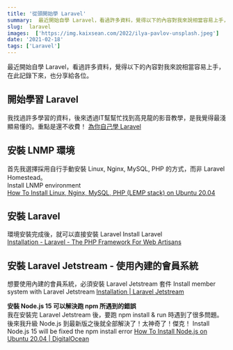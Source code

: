 ```yaml
---
title: '從頭開始學 Laravel'
summary:  最近開始自學 Laravel，看過許多資料，覺得以下的內容對我來說相當容易上手，在此記錄下來，也分享給各位。
slug:  laravel
images:  ['https://img.kaixsean.com/2022/ilya-pavlov-unsplash.jpeg']
date: '2021-02-18'
tags: ['Laravel']
---
```


最近開始自學 Laravel，看過許多資料，覺得以下的內容對我來說相當容易上手，在此記錄下來，也分享給各位。 

## 開始學習 Laravel
我找過許多學習的資料，後來透過IT幫幫忙找到高見龍的影音教學，是我覺得最淺顯易懂的。重點是還不收費！
[為你自己學 Laravel](https://www.youtube.com/playlist?list=PLBd8JGCAcUAFtnWuuqd0tzMwYsVAN4es_)

## 安裝 LNMP 環境
首先我選擇採用自行手動安裝 Linux, Nginx, MySQL, PHP 的方式，而非 Laravel Homestead。  
Install LNMP environment  
[How To Install Linux, Nginx, MySQL, PHP (LEMP stack) on Ubuntu 20.04](https://www.digitalocean.com/community/tutorials/how-to-install-linux-nginx-mysql-php-lemp-stack-on-ubuntu-20-04)

## 安裝 Laravel
環境安裝完成後，就可以直接安裝 Laravel
Install Laravel  
[Installation - Laravel - The PHP Framework For Web Artisans](https://laravel.com/docs/8.x/installation#the-laravel-installer)

## 安裝 Laravel Jetstream - 使用內建的會員系統
想要使用內建的會員系統，必須安裝 Laravel Jetstream 套件
Install member system with Laravel Jetstream
[Installation | Laravel Jetstream](https://jetstream.laravel.com/2.x/installation.html)

**安裝 Node.js 15 可以解決跑 npm 所遇到的錯誤**  
我在安裝完 Laravel Jetstream 後，要跑 npm install & run 時遇到了很多問題。後來我升級 Node.js 到最新版之後就全部解決了！太神奇了！傑克！
Install Node.js 15 will be fixed the npm install error
[How To Install Node.js on Ubuntu 20.04 | DigitalOcean](https://www.digitalocean.com/community/tutorials/how-to-install-node-js-on-ubuntu-20-04)